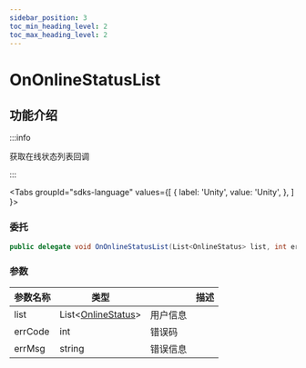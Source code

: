 ```yaml
---
sidebar_position: 3
toc_min_heading_level: 2
toc_max_heading_level: 2
---
```


# OnOnlineStatusList

## 功能介绍

:::info

获取在线状态列表回调

:::

<Tabs
groupId="sdks-language"
values={[
{ label: 'Unity', value: 'Unity', },
]
}>

<TabItem value="Unity">

### 委托

```C# showLineNumbers
public delegate void OnOnlineStatusList(List<OnlineStatus> list, int errCode, string errMsg);
```

### 参数

| 参数名称 | 类型                           || 描述     |
| -------- | -------------------------------------------------------------------------------------- | -------- | -------- |
| list | List<[OnlineStatus](/class/user/userStatusInfo.mdx)> | 用户信息 |
| errCode | int | 错误码 |
| errMsg | string |错误信息 |

</TabItem>

</Tabs>
